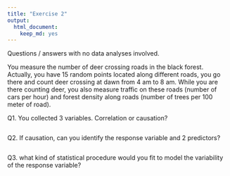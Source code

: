 ```yaml
---
title: "Exercise 2"
output: 
  html_document: 
    keep_md: yes
---
```


Questions / answers with no data analyses involved. 

You measure the number of deer crossing roads in the black forest. Actually, you have 15 random points located along different roads, you go there and count deer crossing at dawn from 4 am to 8 am. While you are there counting deer, you also measure traffic on these roads (number of cars per hour) and forest density along roads (number of trees per 100 meter of road).

Q1. You collected 3 variables. Correlation or causation?

```r

```


Q2. If causation, can you identify the response variable and 2 predictors?

```r


```


Q3. what kind of statistical procedure would you fit to model the variability of the response variable?

```r


```






